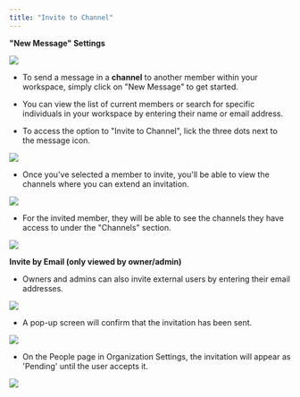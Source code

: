 ```yaml
---
title: "Invite to Channel"
---
```


**"New Message" Settings**

![](/Screenshot2025-02-03at3.12.06PM.png)

* To send a message in a **channel** to another member within your workspace, simply click on "New Message" to get started.

* You can view the list of current members or search for specific individuals in your workspace by entering their name or email address.

* To access the option to "Invite to Channel", lick the three dots next to the message icon.

![](/MyAI-AICreated@3x\(22\).png)

* Once you've selected a member to invite, you'll be able to view the channels where you can extend an invitation.

![](/MyAI-AICreated@3x\(23\).png)

* For the invited member, they will be able to see the channels they have access to under the "Channels" section.

![](/MyAI-AICreated@3x\(24\).png)

**Invite by Email (only viewed by owner/admin)**

* Owners and admins can also invite external users by entering their email addresses.

![](/MyAI-AICreated@3x\(25\).png)

* A pop-up screen will confirm that the invitation has been sent.

![](/MyAI-AICreated@3x\(26\).png)

* On the People page in Organization Settings, the invitation will appear as 'Pending' until the user accepts it.

![](/Settings-accountsettings\(2\).png)